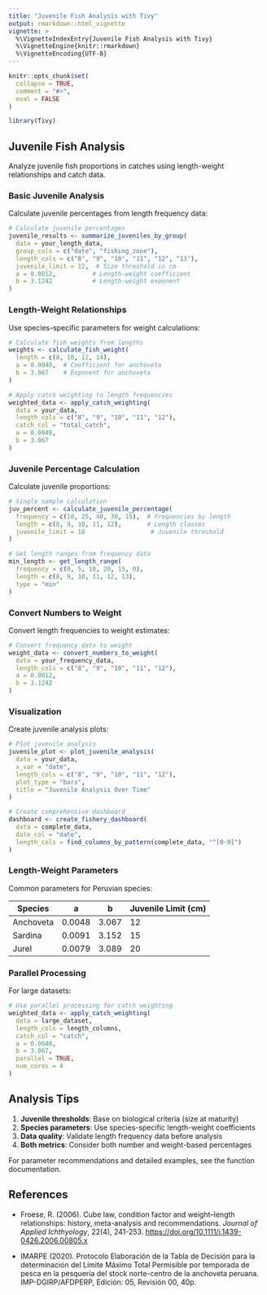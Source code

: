 ```yaml
---
title: "Juvenile Fish Analysis with Tivy"
output: rmarkdown::html_vignette
vignette: >
  %\VignetteIndexEntry{Juvenile Fish Analysis with Tivy}
  %\VignetteEngine{knitr::rmarkdown}
  %\VignetteEncoding{UTF-8}
---
```


```r
knitr::opts_chunk$set(
  collapse = TRUE,
  comment = "#>",
  eval = FALSE
)
```

```r
library(Tivy)
```

## Juvenile Fish Analysis

Analyze juvenile fish proportions in catches using length-weight relationships and catch data.

### Basic Juvenile Analysis

Calculate juvenile percentages from length frequency data:

```r
# Calculate juvenile percentages
juvenile_results <- summarize_juveniles_by_group(
  data = your_length_data,
  group_cols = c("date", "fishing_zone"),
  length_cols = c("8", "9", "10", "11", "12", "13"),
  juvenile_limit = 12,  # Size threshold in cm
  a = 0.0012,          # Length-weight coefficient
  b = 3.1242           # Length-weight exponent
)
```

### Length-Weight Relationships

Use species-specific parameters for weight calculations:

```r
# Calculate fish weights from lengths
weights <- calculate_fish_weight(
  length = c(8, 10, 12, 14),
  a = 0.0048,  # Coefficient for anchoveta
  b = 3.067    # Exponent for anchoveta
)

# Apply catch weighting to length frequencies
weighted_data <- apply_catch_weighting(
  data = your_data,
  length_cols = c("8", "9", "10", "11", "12"),
  catch_col = "total_catch",
  a = 0.0048,
  b = 3.067
)
```

### Juvenile Percentage Calculation

Calculate juvenile proportions:

```r
# Single sample calculation
juv_percent <- calculate_juvenile_percentage(
  frequency = c(10, 25, 40, 30, 15),  # Frequencies by length
  length = c(8, 9, 10, 11, 12),       # Length classes
  juvenile_limit = 10                  # Juvenile threshold
)

# Get length ranges from frequency data
min_length <- get_length_range(
  frequency = c(0, 5, 10, 20, 15, 0),
  length = c(8, 9, 10, 11, 12, 13),
  type = "min"
)
```

### Convert Numbers to Weight

Convert length frequencies to weight estimates:

```r
# Convert frequency data to weight
weight_data <- convert_numbers_to_weight(
  data = your_frequency_data,
  length_cols = c("8", "9", "10", "11", "12"),
  a = 0.0012,
  b = 3.1242
)
```

### Visualization

Create juvenile analysis plots:

```r
# Plot juvenile analysis
juvenile_plot <- plot_juvenile_analysis(
  data = your_data,
  x_var = "date",
  length_cols = c("8", "9", "10", "11", "12"),
  plot_type = "bars",
  title = "Juvenile Analysis Over Time"
)

# Create comprehensive dashboard
dashboard <- create_fishery_dashboard(
  data = complete_data,
  date_col = "date",
  length_cols = find_columns_by_pattern(complete_data, "^[0-9]")
)
```

### Length-Weight Parameters

Common parameters for Peruvian species:

| Species | a | b | Juvenile Limit (cm) |
|---------|---|---|-------------------|
| Anchoveta | 0.0048 | 3.067 | 12 |
| Sardina | 0.0091 | 3.152 | 15 |
| Jurel | 0.0079 | 3.089 | 20 |

### Parallel Processing

For large datasets:

```r
# Use parallel processing for catch weighting
weighted_data <- apply_catch_weighting(
  data = large_dataset,
  length_cols = length_columns,
  catch_col = "catch",
  a = 0.0048,
  b = 3.067,
  parallel = TRUE,
  num_cores = 4
)
```

## Analysis Tips

1. **Juvenile thresholds**: Base on biological criteria (size at maturity)
2. **Species parameters**: Use species-specific length-weight coefficients
3. **Data quality**: Validate length frequency data before analysis
4. **Both metrics**: Consider both number and weight-based percentages

For parameter recommendations and detailed examples, see the function documentation.

## References

- Froese, R. (2006). Cube law, condition factor and weight–length relationships: history, meta-analysis and recommendations. *Journal of Applied Ichthyology*, 22(4), 241-253. <https://doi.org/10.1111/j.1439-0426.2006.00805.x>

- IMARPE (2020). Protocolo Elaboración de la Tabla de Decisión para la determinación del Límite Máximo Total Permisible por temporada de pesca en la pesquería del stock norte-centro de la anchoveta peruana. IMP-DGIRP/AFDPERP, Edición: 05, Revisión 00, 40p.
